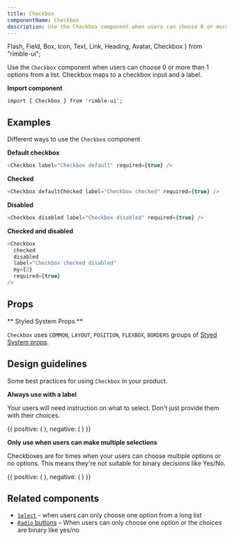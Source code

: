 ```yaml
---
title: Checkbox
componentName: Checkbox
description: Use the Checkbox component when users can choose 0 or more than 1 options from a list.
---
```


  Flash,
  Field,
  Box,
  Icon,
  Text,
  Link,
  Heading,
  Avatar,
  Checkbox
} from "rimble-ui";

Use the `Checkbox` component when users can choose 0 or more than 1 options from a list. Checkbox maps to a checkbox input and a label.

**Import component**

```lang=jsx
import { Checkbox } from 'rimble-ui';
```

## Examples

Different ways to use the `Checkbox` component

**Default checkbox**

```js is=react-live
<Checkbox label="Checkbox default" required={true} />
```

**Checked**

```js is=react-live
<Checkbox defaultChecked label="Checkbox checked" required={true} />
```

**Disabled**

```js is=react-live
<Checkbox disabled label="Checkbox disabled" required={true} />
```

**Checked and disabled**

```js is=react-live
<Checkbox
  checked
  disabled
  label="Checkbox checked disabled"
  my={2}
  required={true}
/>
```

## Props

<PropsTable propMetaData={props.propMetaData} />

** Styled System Props **

`Checkbox` uses `COMMON`, `LAYOUT`, `POSITION`, `FLEXBOX`, `BORDERS` groups of [Styed System props](/components/rimble-ui/system-props).

## Design guidelines

Some best practices for using `Checkbox` in your product.

**Always use with a label**

Your users will need instruction on what to select. Don't just provide them with their choices.

<DoDont>
  {{
    positive: (
      <Box>
        <Field label="Choose any currencies you'd like to track">
          <Checkbox label="Ether (ETH)" required={true} my={2} />
          <Checkbox label="Bitcoin (BTC)" required={true} my={2} />
          <Checkbox label="Ethereum Classic (ETC)" required={true} my={2} />
          <Checkbox label="Litecoin (LTC)" required={true} my={2} />
        </Field>
      </Box>
    ),
    negative: (
      <Box>
        <Checkbox label="Ether (ETH)" required={true} my={2} />
        <Checkbox label="Bitcoin (BTC)" required={true} my={2} />
        <Checkbox label="Ethereum Classic (ETC)" required={true} my={2} />
        <Checkbox label="Litecoin (LTC)" required={true} my={2} />
      </Box>
    )
  }}
</DoDont>

**Only use when users can make multiple selections**

Checkboxes are for times when your users can choose multiple options or no options. This means they're not suitable for binary decisions like Yes/No.

<DoDont>
  {{
    positive: (
      <Box>
        <Field label="Choose any currencies you'd like to track">
          <Checkbox label="Ether (ETH)" required={true} my={2} />
          <Checkbox label="Bitcoin (BTC)" required={true} my={2} />
          <Checkbox label="Ethereum Classic (ETC)" required={true} my={2} />
          <Checkbox label="Litecoin (LTC)" required={true} my={2} />
        </Field>
      </Box>
    ),
    negative: (
      <Box>
        <Field label="Would you like alerts when the price changes?">
          <Checkbox label="Yes" required={true} my={2} />
          <Checkbox label="No" required={true} my={2} />
        </Field>
      </Box>
    )
  }}
</DoDont>

## Related components

- [`Select`](/components/rimble-ui/Select) - when users can only choose one option from a long list
- [`Radio` buttons](/components/rimble-ui/Radio) – When users can only choose one option or the choices are binary like yes/no
